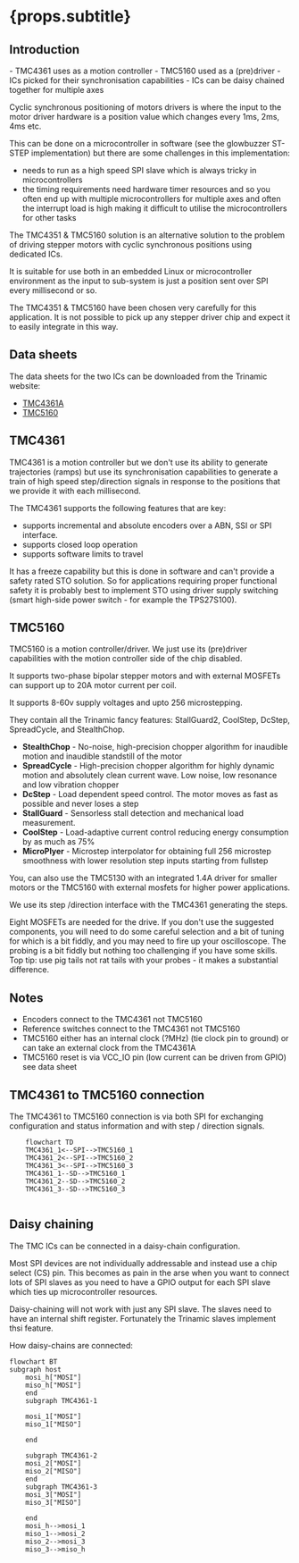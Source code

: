 
# {props.subtitle}

## Introduction

<Tldr>
    - TMC4361 uses as a motion controller
    - TMC5160 used as a (pre)driver
    - ICs picked for their synchronisation capabilities
    - ICs can be daisy chained together for multiple axes
</Tldr>

Cyclic synchronous positioning of motors drivers is where the input to the motor driver hardware is a position value which changes every 1ms, 2ms, 4ms etc.

This can be done on a microcontroller in software (see the glowbuzzer ST- STEP implementation) but there are some challenges in this implementation:
* needs to run as a high speed SPI slave which is always tricky in microcontrollers
* the timing requirements need hardware timer resources and so you often end up with multiple microcontrollers for multiple axes and often the interrupt load is high making it difficult to utilise the microcontrollers for other tasks

The TMC4351 & TMC5160 solution is an alternative solution to the problem of driving stepper motors with cyclic synchronous positions using dedicated ICs.

It is suitable for use both in an embedded Linux or microcontroller environment as the input to sub-system is just a position sent over SPI every millisecond or so.

The TMC4351 & TMC5160 have been chosen very carefully for this application. It is not possible to pick up any stepper driver chip and expect it to easily integrate in this way.

## Data sheets

The data sheets for the two ICs can be downloaded from the Trinamic website:
* <a href ="https://www.trinamic.com/fileadmin/assets/Products/ICs_Documents/TMC4361A_datasheet_rev1.26_01.pdf"> TMC4361A</a>
* <a href ="https://www.trinamic.com/fileadmin/assets/Products/ICs_Documents/TMC5160A_Datasheet_Rev1.15.pdf"> TMC5160</a>



## TMC4361

TMC4361 is a motion controller but we don't use its ability to generate trajectories (ramps) but use its synchronisation capabilities to generate a train of high speed step/direction signals in response to the positions that we provide it with each millisecond.

The TMC4361 supports the following features that are key:
* supports incremental and absolute encoders over a ABN, SSI or SPI interface.
* supports closed loop operation
* supports software limits to travel


It has a freeze capability but this is done in software and can't provide a  safety rated STO solution. So for applications requiring proper functional safety it is probably best to implement STO using driver supply switching (smart high-side power switch - for example the TPS27S100).

## TMC5160

TMC5160 is a motion controller/driver. We just use its (pre)driver capabilities with the motion controller side of the chip disabled. 

It supports two-phase bipolar stepper motors and with external MOSFETs can support up to 20A motor current per coil.

It supports 8-60v supply voltages and upto 256 microstepping.

They contain all the Trinamic fancy features: StallGuard2, CoolStep,
DcStep, SpreadCycle, and StealthChop.

* **StealthChop** - No-noise, high-precision chopper algorithm for inaudible motion and inaudible standstill of the motor
* **SpreadCycle** - High-precision chopper algorithm for highly dynamic motion and absolutely clean current wave. Low noise, low resonance and low vibration chopper
* **DcStep** - Load dependent speed control. The motor moves as fast as possible and never loses a step
* **StallGuard** - Sensorless stall detection and mechanical load measurement.
* **CoolStep** - Load-adaptive current control reducing energy consumption by as much as 75%
* **MicroPlyer** - Microstep interpolator for obtaining full 256 microstep smoothness with lower resolution step inputs starting from fullstep


You, can also use the TMC5130 with an integrated 1.4A driver for smaller motors or the TMC5160 with external mosfets for higher power applications.

We use its step /direction interface with the TMC4361 generating the steps.

Eight MOSFETs are needed for the drive. If you don't use the suggested components, you will need to do some careful selection and a bit of tuning for which is a bit fiddly, and you may need to fire up your oscilloscope. The probing is a bit fiddly but nothing too challenging if you have some skills. Top tip: use pig tails not rat tails with your probes - it makes a substantial difference.

## Notes

* Encoders connect to the TMC4361 not TMC5160
* Reference switches connect to the TMC4361 not TMC5160
* TMC5160 either has an internal clock (?MHz) (tie clock pin to ground) or can take an external clock from the TMC4361A
* TMC5160 reset is via VCC_IO pin (low current can be driven from GPIO) see data sheet

## TMC4361 to TMC5160 connection

The TMC4361 to TMC5160 connection is via both SPI for exchanging configuration and status information and with step / direction signals.


```mermaid
    flowchart TD
    TMC4361_1<--SPI-->TMC5160_1
    TMC4361_2<--SPI-->TMC5160_2
    TMC4361_3<--SPI-->TMC5160_3
    TMC4361_1--SD-->TMC5160_1
    TMC4361_2--SD-->TMC5160_2
    TMC4361_3--SD-->TMC5160_3   
    
```



## Daisy chaining

The TMC ICs can be connected in a daisy-chain configuration.

Most SPI devices are not individually addressable and instead use a chip select (CS) pin. This becomes as pain in the arse when you want to connect lots of SPI slaves as you need to have a GPIO output for each
SPI slave which ties up microcontroller resources.

Daisy-chaining will not work with just any SPI slave. The slaves need to have an internal shift register. Fortunately the Trinamic slaves implement thsi feature.

How daisy-chains are connected:

```mermaid
flowchart BT
subgraph host
    mosi_h["MOSI"]
    miso_h["MOSI"]
    end
    subgraph TMC4361-1

    mosi_1["MOSI"]
    miso_1["MISO"]
    
    end
    
    subgraph TMC4361-2
    mosi_2["MOSI"]
    miso_2["MISO"]
    end
    subgraph TMC4361-3
    mosi_3["MOSI"]
    miso_3["MISO"]
    
    end
    mosi_h-->mosi_1
    miso_1-->mosi_2
    miso_2-->mosi_3
    miso_3-->miso_h
```

